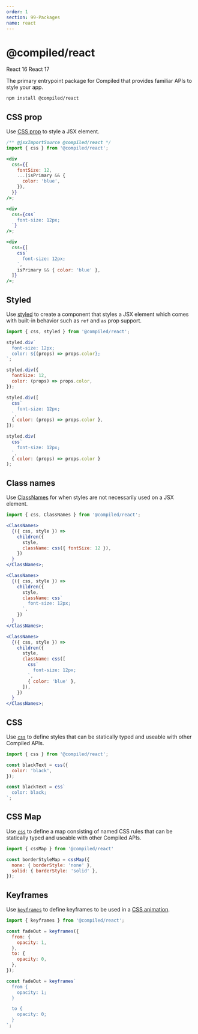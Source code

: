 ```yaml
---
order: 1
section: 99-Packages
name: react
---
```


# @compiled/react


<HorizontalStack gap={0.5} spacing={2}>
  <Lozenge>React 16</Lozenge>
  <Lozenge>React 17</Lozenge>
</HorizontalStack>

The primary entrypoint package for Compiled that provides familiar APIs to style your app.

```bash
npm install @compiled/react
```

## CSS prop

Use [CSS prop](/api-css-prop) to style a JSX element.

```jsx
/** @jsxImportSource @compiled/react */
import { css } from '@compiled/react';

<div
  css={{
    fontSize: 12,
    ...(isPrimary && {
      color: 'blue',
    }),
  }}
/>;

<div
  css={css`
    font-size: 12px;
  `}
/>;

<div
  css={[
    css`
      font-size: 12px;
    `,
    isPrimary && { color: 'blue' },
  ]}
/>;
```

## Styled

Use [styled](/api-styled) to create a component that styles a JSX element which comes with built-in behavior such as `ref` and `as` prop support.

```jsx
import { css, styled } from '@compiled/react';

styled.div`
  font-size: 12px;
  color: ${(props) => props.color};
`;

styled.div({
  fontSize: 12,
  color: (props) => props.color,
});

styled.div([
  css`
    font-size: 12px;
  `,
  { color: (props) => props.color },
]);

styled.div(
  css`
    font-size: 12px;
  `,
  { color: (props) => props.color }
);
```

## Class names

Use [ClassNames](/api-class-names) for when styles are not necessarily used on a JSX element.

```jsx
import { css, ClassNames } from '@compiled/react';

<ClassNames>
  {({ css, style }) =>
    children({
      style,
      className: css({ fontSize: 12 }),
    })
  }
</ClassNames>;

<ClassNames>
  {({ css, style }) =>
    children({
      style,
      className: css`
        font-size: 12px;
      `,
    })
  }
</ClassNames>;

<ClassNames>
  {({ css, style }) =>
    children({
      style,
      className: css([
        css`
          font-size: 12px;
        `,
        { color: 'blue' },
      ]),
    })
  }
</ClassNames>;
```

## CSS

Use [`css`](/api-css) to define styles that can be statically typed and useable with other Compiled APIs.

```jsx
import { css } from '@compiled/react';

const blackText = css({
  color: 'black',
});

const blackText = css`
  color: black;
`;
```

## CSS Map

Use [`css`](/api-cssmap) to define a map consisting of named CSS rules that can be statically typed and useable with other Compiled APIs.

```jsx
import { cssMap } from '@compiled/react'

const borderStyleMap = cssMap({
  none: { borderStyle: 'none' },
  solid: { borderStyle: 'solid' },
});
```

## Keyframes

Use [`keyframes`](/api-keyframes) to define keyframes to be used in a [CSS animation](https://developer.mozilla.org/en-US/docs/Web/CSS/animation).

```jsx
import { keyframes } from '@compiled/react';

const fadeOut = keyframes({
  from: {
    opacity: 1,
  },
  to: {
    opacity: 0,
  },
});

const fadeOut = keyframes`
  from {
    opacity: 1;
  }

  to {
    opacity: 0;
  }
`;
```
